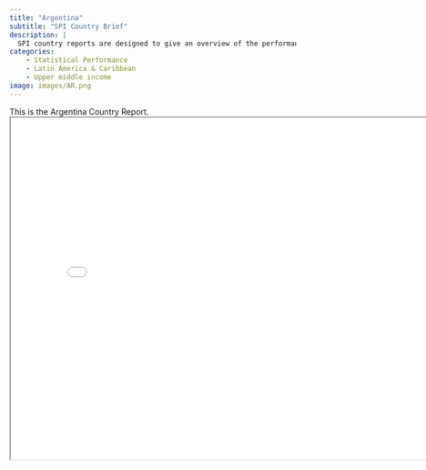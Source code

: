 ```yaml
---
title: "Argentina"
subtitle: "SPI Country Brief"
description: |
  SPI country reports are designed to give an overview of the performance of Argentina.
categories:
    - Statistical Performance
    - Latin America & Caribbean
    - Upper middle income
image: images/AR.png
---
```


This is the Argentina Country Report.
<iframe src="charts/Argentina_chart.html" width="800" height="600"></iframe>

